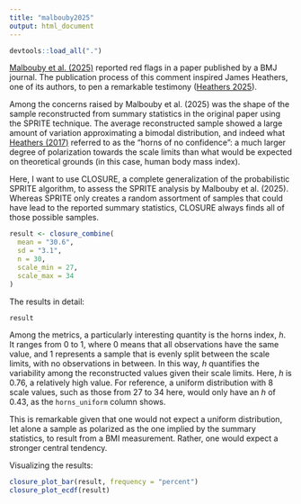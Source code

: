 ```yaml
---
title: "malbouby2025"
output: html_document
---
```


```r
devtools::load_all(".")
```

[Malbouby et al. (2025)](https://nutrition.bmj.com/content/early/2025/02/06/bmjnph-2024-000997) reported red flags in a paper published by a BMJ journal. The publication process of this comment inspired James Heathers, one of its authors, to pen a remarkable testimony ([Heathers 2025](https://jamesclaims.substack.com/p/research-integrity-is-a-clown-car?r=6xosj&utm_campaign=post&utm_medium=web&triedRedirect=true)).

Among the concerns raised by Malbouby et al. (2025) was the shape of the sample reconstructed from summary statistics in the original paper using the SPRITE technique. The average reconstructed sample showed a large amount of variation approximating a bimodal distribution, and indeed what [Heathers (2017)](https://jamesheathers.medium.com/sprite-case-study-3-soup-is-good-albeit-extremely-confusing-food-96ea526c488d) referred to as the "horns of no confidence": a much larger degree of polarization towards the scale limits than what would be expected on theoretical grounds (in this case, human body mass index).

Here, I want to use CLOSURE, a complete generalization of the probabilistic SPRITE algorithm, to assess the SPRITE analysis by Malbouby et al. (2025). Whereas SPRITE only creates a random assortment of samples that could have lead to the reported summary statistics, CLOSURE always finds all of those possible samples.

```r
result <- closure_combine(
  mean = "30.6",
  sd = "3.1",
  n = 30,
  scale_min = 27,
  scale_max = 34
)
```

The results in detail:

```r
result
```

Among the metrics, a particularly interesting quantity is the horns index, $h$. It ranges from 0 to 1, where 0 means that all observations have the same value, and 1 represents a sample that is evenly split between the scale limits, with no observations in between. In this way, $h$ quantifies the variability among the reconstructed values given their scale limits. Here, $h$ is 0.76, a relatively high value. For reference, a uniform distribution with 8 scale values, such as those from 27 to 34 here, would only have an $h$ of 0.43, as the `horns_uniform` column shows.

This is remarkable given that one would not expect a uniform distribution, let alone a sample as polarized as the one implied by the summary statistics, to result from a BMI measurement. Rather, one would expect a stronger central tendency.

Visualizing the results:

```r
closure_plot_bar(result, frequency = "percent")
closure_plot_ecdf(result)
```
